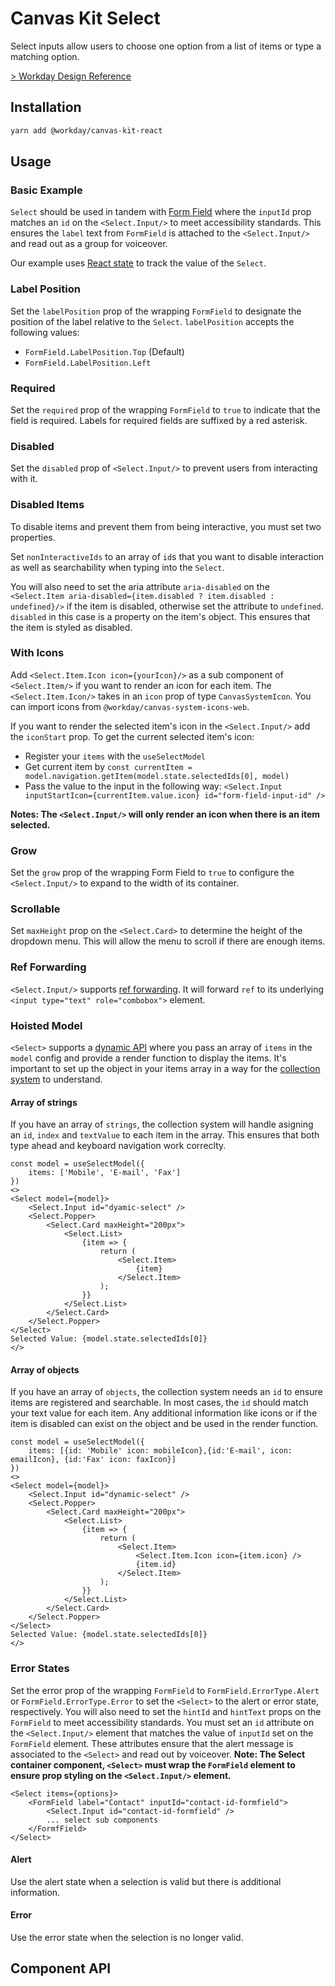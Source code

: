 


<Meta title="Components/Inputs/Select" component={Select} />

# Canvas Kit Select

Select inputs allow users to choose one option from a list of items or type a matching option.

[> Workday Design Reference](https://design.workday.com/components/inputs/select)

## Installation

```sh
yarn add @workday/canvas-kit-react
```

## Usage

### Basic Example

`Select` should be used in tandem with [Form Field](/components/inputs/form-field/) where the
`inputId` prop matches an `id` on the `<Select.Input/>` to meet accessibility standards. This
ensures the `label` text from `FormField` is attached to the `<Select.Input/>` and read out as a
group for voiceover.

<ExampleCodeBlock code={Basic} />

Our example uses [React state](<(https://react.dev/learn/state-a-components-memory)>) to track the
value of the `Select`.

### Label Position

Set the `labelPosition` prop of the wrapping `FormField` to designate the position of the label
relative to the `Select`. `labelPosition` accepts the following values:

- `FormField.LabelPosition.Top` (Default)
- `FormField.LabelPosition.Left`

<ExampleCodeBlock code={LabelPosition} />

### Required

Set the `required` prop of the wrapping `FormField` to `true` to indicate that the field is
required. Labels for required fields are suffixed by a red asterisk.

<ExampleCodeBlock code={Required} />

### Disabled

Set the `disabled` prop of `<Select.Input/>` to prevent users from interacting with it.

<ExampleCodeBlock code={Disabled} />

### Disabled Items

To disable items and prevent them from being interactive, you must set two properties.

Set `nonInteractiveIds` to an array of `id`s that you want to disable interaction as well as
searchability when typing into the `Select`.

You will also need to set the aria attribute `aria-disabled` on the
`<Select.Item aria-disabled={item.disabled ? item.disabled : undefined}/>` if the item is disabled,
otherwise set the attribute to `undefined`. `disabled` in this case is a property on the item's
object. This ensures that the item is styled as disabled.

<ExampleCodeBlock code={DisabledOptions} />

### With Icons

Add `<Select.Item.Icon icon={yourIcon}/>` as a sub component of `<Select.Item/>` if you want to
render an icon for each item. The `<Select.Item.Icon/>` takes in an `icon` prop of type
`CanvasSystemIcon`. You can import icons from `@workday/canvas-system-icons-web`.

If you want to render the selected item's icon in the `<Select.Input/>` add the `iconStart` prop. To
get the current selected item's icon:

- Register your `items` with the `useSelectModel`
- Get current item by
  `const currentItem = model.navigation.getItem(model.state.selectedIds[0], model)`
- Pass the value to the input in the following way:
  `<Select.Input inputStartIcon={currentItem.value.icon} id="form-field-input-id" />`

**Notes: The `<Select.Input/>` will only render an icon when there is an item selected.**

<ExampleCodeBlock code={WithIcons} />

### Grow

Set the `grow` prop of the wrapping Form Field to `true` to configure the `<Select.Input/>` to
expand to the width of its container.

<ExampleCodeBlock code={Grow} />

### Scrollable

Set `maxHeight` prop on the `<Select.Card>` to determine the height of the dropdown menu. This will
allow the menu to scroll if there are enough items.

<ExampleCodeBlock code={Scrollable} />

### Ref Forwarding

`<Select.Input/>` supports [ref forwarding](https://reactjs.org/docs/forwarding-refs.html). It will
forward `ref` to its underlying `<input type="text" role="combobox">` element.

<ExampleCodeBlock code={RefForwarding} />

### Hoisted Model

`<Select>` supports a
[dynamic API](/getting-started/for-developers/resources/collection-api/#dynamic-items) where you
pass an array of `items` in the `model` config and provide a render function to display the items.
It's important to set up the object in your items array in a way for the
[collection system](/getting-started/for-developers/resources/collection-api/) to understand.

#### Array of strings

If you have an array of `strings`, the collection system will handle asigning an `id`, `index` and
`textValue` to each item in the array. This ensures that both type ahead and keyboard navigation
work correclty.

```tsx
const model = useSelectModel({
	items: ['Mobile', 'E-mail', 'Fax']
})
<>
<Select model={model}>
	<Select.Input id="dyamic-select" />
	<Select.Popper>
		<Select.Card maxHeight="200px">
			<Select.List>
				{item => {
					return (
						<Select.Item>
							{item}
						</Select.Item>
					);
				}}
			</Select.List>
		</Select.Card>
	</Select.Popper>
</Select>
Selected Value: {model.state.selectedIds[0]}
</>
```

#### Array of objects

If you have an array of `objects`, the collection system needs an `id` to ensure items are
registered and searchable. In most cases, the `id` should match your text value for each item. Any
additional information like icons or if the item is disabled can exist on the object and be used in
the render function.

```tsx
const model = useSelectModel({
	items: [{id: 'Mobile' icon: mobileIcon},{id:'E-mail', icon: emailIcon}, {id:'Fax' icon: faxIcon}]
})
<>
<Select model={model}>
	<Select.Input id="dynamic-select" />
	<Select.Popper>
		<Select.Card maxHeight="200px">
			<Select.List>
				{item => {
					return (
						<Select.Item>
							<Select.Item.Icon icon={item.icon} />
							{item.id}
						</Select.Item>
					);
				}}
			</Select.List>
		</Select.Card>
	</Select.Popper>
</Select>
Selected Value: {model.state.selectedIds[0]}
</>
```

<ExampleCodeBlock code={HoistedModel} />

### Error States

Set the error prop of the wrapping `FormField` to `FormField.ErrorType.Alert` or
`FormField.ErrorType.Error` to set the `<Select>` to the alert or error state, respectively. You
will also need to set the `hintId` and `hintText` props on the `FormField` to meet accessibility
standards. You must set an `id` attribute on the `<Select.Input/>` element that matches the value of
`inputId` set on the `FormField` element. These attributes ensure that the alert message is
associated to the `<Select>` and read out by voiceover. **Note: The Select container component,
`<Select>` must wrap the `FormField` element to ensure prop styling on the `<Select.Input/>`
element.**

```tsx
<Select items={options}>
	<FormField label="Contact" inputId="contact-id-formfield">
		<Select.Input id="contact-id-formfield" />
		... select sub components
	</FormfField>
</Select>
```

#### Alert

Use the alert state when a selection is valid but there is additional information.

<ExampleCodeBlock code={Alert} />

#### Error

Use the error state when the selection is no longer valid.

<ExampleCodeBlock code={Error} />

## Component API

<SymbolDoc name="Select" fileName="/react/" />
